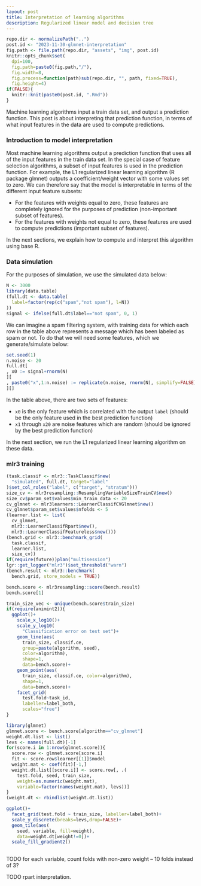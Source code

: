 ```yaml
---
layout: post
title: Interpretation of learning algorithms
description: Regularized linear model and decision tree
---
```


```r
repo.dir <- normalizePath("..")
post.id <- "2023-11-30-glmnet-interpretation"
fig.path <- file.path(repo.dir, "assets", "img", post.id)
knitr::opts_chunk$set(
  dpi=100,
  fig.path=paste0(fig.path,"/"),
  fig.width=8,
  fig.process=function(path)sub(repo.dir, "", path, fixed=TRUE),
  fig.height=4)
if(FALSE){
  knitr::knit(paste0(post.id, ".Rmd"))
}
```

Machine learning algorithms input a train data set, and output a
prediction function. This post is about interpreting that prediction
function, in terms of what input features in the data are used to
compute predictions. 

### Introduction to model interpretation

Most machine learning algorithms output a prediction function that
uses all of the input features in the train data set. In the special
case of feature selection algorithms, a subset of input features is
used in the prediction function. For example, the L1 regularized
linear learning algorithm (R package glmnet) outputs a
coefficient/weight vector with some values set to zero. We can
therefore say that the model is interpretable in terms of the
different input feature subsets:

* For the features with weights equal to zero, these features are
  completely ignored for the purposes of prediction (non-important
  subset of features).
* For the features with weights not equal to zero, these features are
  used to compute predictions (important subset of features).

In the next sections, we explain how to compute and interpret this
algorithm using base R.

### Data simulation

For the purposes of simulation, we use the simulated data below:

```r
N <- 3000
library(data.table)
(full.dt <- data.table(
  label=factor(rep(c("spam","not spam"), l=N))
))
signal <- ifelse(full.dt$label=="not spam", 0, 1)
```

We can imagine a spam filtering system, with training data for which each row in the table above represents a message which has been labeled as spam or not.
To do that we will need some features, which we generate/simulate below:

```r
set.seed(1)
n.noise <- 20
full.dt[
, x0 := signal+rnorm(N)
][
, paste0("x",1:n.noise) := replicate(n.noise, rnorm(N), simplify=FALSE)
][]
```

In the table above, there are two sets of features:

* `x0` is the only feature which is correlated with the output `label` (should be the only feature used in the best prediction function)
* `x1` through `x20` are noise features which are random (should be ignored by the best prediction function)
  
In the next section, we run the L1 regularized linear learning
algorithm on these data.

### mlr3 training

```r
(task.classif <- mlr3::TaskClassif$new(
  "simulated", full.dt, target="label"
)$set_col_roles("label", c("target", "stratum")))
size_cv <- mlr3resampling::ResamplingVariableSizeTrainCV$new()
size_cv$param_set$values$min_train_data <- 20
cv_glmnet <- mlr3learners::LearnerClassifCVGlmnet$new()
cv_glmnet$param_set$values$nfolds <- 5
(learner.list <- list(
  cv_glmnet,
  mlr3::LearnerClassifRpart$new(),
  mlr3::LearnerClassifFeatureless$new()))
(bench.grid <- mlr3::benchmark_grid(
  task.classif,
  learner.list,
  size_cv))
if(require(future))plan("multisession")
lgr::get_logger("mlr3")$set_threshold("warn")
(bench.result <- mlr3::benchmark(
  bench.grid, store_models = TRUE))

bench.score <- mlr3resampling::score(bench.result)
bench.score[1]

train_size_vec <- unique(bench.score$train_size)
if(require(animint2)){
  ggplot()+
    scale_x_log10()+
    scale_y_log10(
      "Classification error on test set")+
    geom_line(aes(
      train_size, classif.ce,
      group=paste(algorithm, seed),
      color=algorithm),
      shape=1,
      data=bench.score)+
    geom_point(aes(
      train_size, classif.ce, color=algorithm),
      shape=1,
      data=bench.score)+
    facet_grid(
      test.fold~task_id,
      labeller=label_both,
      scales="free")
}

library(glmnet)
glmnet.score <- bench.score[algorithm=="cv_glmnet"]
weight.dt.list <- list()
levs <- names(full.dt)[-1]
for(score.i in 1:nrow(glmnet.score)){
  score.row <- glmnet.score[score.i]
  fit <- score.row$learner[[1]]$model
  weight.mat <- coef(fit)[-1,]
  weight.dt.list[[score.i]] <- score.row[, .(
    test.fold, seed, train_size,
    weight=as.numeric(weight.mat),
    variable=factor(names(weight.mat), levs))]
}
(weight.dt <- rbindlist(weight.dt.list))

ggplot()+
  facet_grid(test.fold ~ train_size, labeller=label_both)+
  scale_y_discrete(breaks=levs,drop=FALSE)+
  geom_tile(aes(
    seed, variable, fill=weight),
    data=weight.dt[weight!=0])+
  scale_fill_gradient2()
    
```

TODO for each variable, count folds with non-zero weight -- 10 folds
instead of 3?

TODO rpart interpretation.
